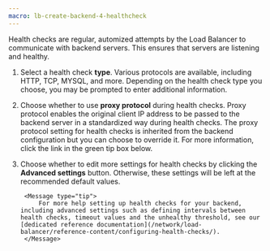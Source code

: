 ```yaml
---
macro: lb-create-backend-4-healthcheck
---
```


<Lightbox src="khulnasoft-configure-health-checks.webp" alt="" />

Health checks are regular, automized attempts by the Load Balancer to communicate with backend servers. This ensures that servers are listening and healthy.

1. Select a health check **type**. Various protocols are available, including HTTP, TCP, MYSQL, and more. Depending on the health check type you choose, you may be prompted to enter additional information.

2. Choose whether to use **proxy protocol** during health checks. Proxy protocol enables the original client IP address to be passed to the backend server in a standardized way during health checks. The proxy protocol setting for health checks is inherited from the backend configuration but you can choose to override it. For more information, click the link in the green tip box below.

3. Choose whether to edit more settings for health checks by clicking the **Advanced settings** button. Otherwise, these settings will be left at the recommended default values. 

        <Message type="tip">
            For more help setting up health checks for your backend, including advanced settings such as defining intervals between health checks, timeout values and the unhealthy threshold, see our [dedicated reference documentation](/network/load-balancer/reference-content/configuring-health-checks/).
        </Message>